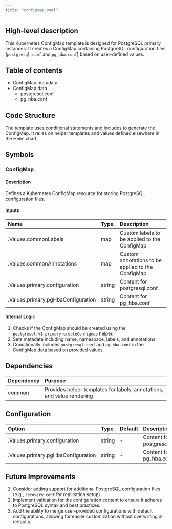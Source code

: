 ```yaml
---
title: "configmap.yaml"
---
```


## High-level description
This Kubernetes ConfigMap template is designed for PostgreSQL primary instances. It creates a ConfigMap containing PostgreSQL configuration files (`postgresql.conf` and `pg_hba.conf`) based on user-defined values.

## Table of contents
- ConfigMap metadata
- ConfigMap data
  - postgresql.conf
  - pg_hba.conf

## Code Structure
The template uses conditional statements and includes to generate the ConfigMap. It relies on helper templates and values defined elsewhere in the Helm chart.

## Symbols

### ConfigMap
#### Description
Defines a Kubernetes ConfigMap resource for storing PostgreSQL configuration files.

#### Inputs
| Name | Type | Description |
|:-----|:-----|:------------|
| .Values.commonLabels | map | Custom labels to be applied to the ConfigMap |
| .Values.commonAnnotations | map | Custom annotations to be applied to the ConfigMap |
| .Values.primary.configuration | string | Content for postgresql.conf |
| .Values.primary.pgHbaConfiguration | string | Content for pg_hba.conf |

#### Internal Logic
1. Checks if the ConfigMap should be created using the `postgresql.v1.primary.createConfigmap` helper.
2. Sets metadata including name, namespace, labels, and annotations.
3. Conditionally includes `postgresql.conf` and `pg_hba.conf` in the ConfigMap data based on provided values.

## Dependencies
| Dependency | Purpose |
|:-----------|:--------|
| common | Provides helper templates for labels, annotations, and value rendering |

## Configuration
| Option | Type | Default | Description |
|:-------|:-----|:--------|:------------|
| .Values.primary.configuration | string | - | Content for postgresql.conf |
| .Values.primary.pgHbaConfiguration | string | - | Content for pg_hba.conf |

## Future Improvements
1. Consider adding support for additional PostgreSQL configuration files (e.g., `recovery.conf` for replication setup).
2. Implement validation for the configuration content to ensure it adheres to PostgreSQL syntax and best practices.
3. Add the ability to merge user-provided configurations with default configurations, allowing for easier customization without overwriting all defaults.